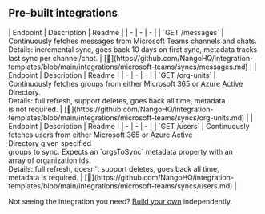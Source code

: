 
## Pre-built integrations

<AccordionGroup>


<Accordion title="Messsages">
| Endpoint | Description | Readme |
| - | - | - |
| `GET /messages` | Continuously fetches messages from Microsoft Teams channels and chats.<br />Details: incremental sync, goes back 10 days on first sync, metadata tracks last sync per channel/chat. | [🔗](https://github.com/NangoHQ/integration-templates/blob/main/integrations/microsoft-teams/syncs/messages.md) |
</Accordion>


<Accordion title="Org Units">
| Endpoint | Description | Readme |
| - | - | - |
| `GET /org-units` | Continuously fetches groups from either Microsoft 365 or Azure Active<br />Directory.<br />Details: full refresh, support deletes, goes back all time, metadata<br />is not required. | [🔗](https://github.com/NangoHQ/integration-templates/blob/main/integrations/microsoft-teams/syncs/org-units.md) |
</Accordion>


<Accordion title="Users">
| Endpoint | Description | Readme |
| - | - | - |
| `GET /users` | Continuously fetches users from either Microsoft 365 or Azure Active<br />Directory given specified<br />groups to sync. Expects an `orgsToSync` metadata property with an<br />array of organization ids.<br />Details: full refresh, doesn't support deletes, goes back all time,<br />metadata is required. | [🔗](https://github.com/NangoHQ/integration-templates/blob/main/integrations/microsoft-teams/syncs/users.md) |
</Accordion>

</AccordionGroup>

<Tip>Not seeing the integration you need? [Build your own](https://docs.nango.dev/guides/custom-integrations/overview) independently.</Tip>
